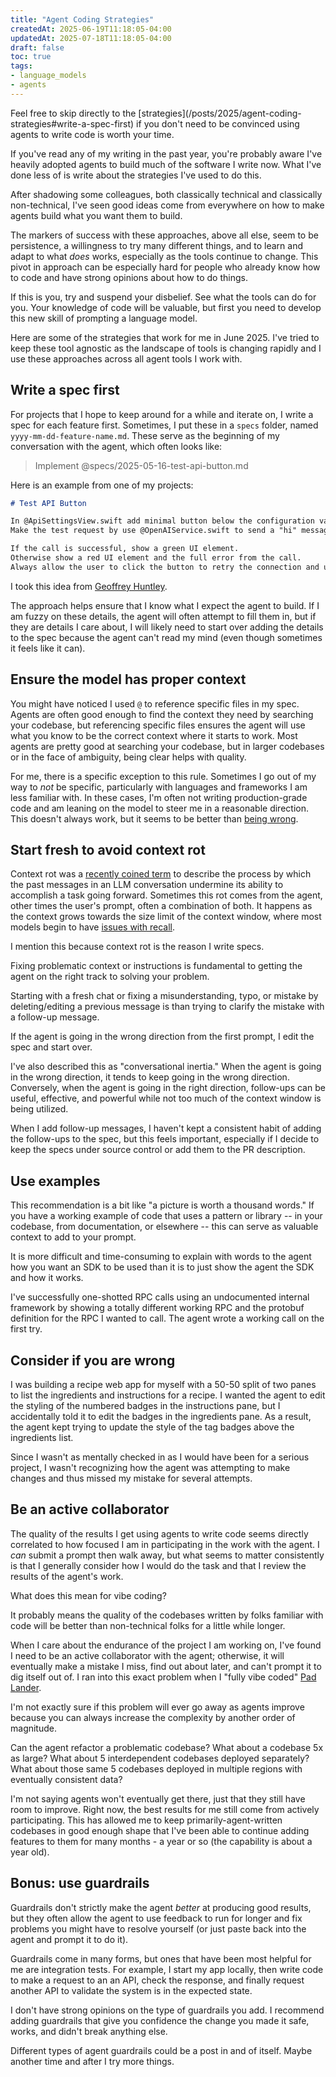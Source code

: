 ```yaml
---
title: "Agent Coding Strategies"
createdAt: 2025-06-19T11:18:05-04:00
updatedAt: 2025-07-18T11:18:05-04:00
draft: false
toc: true
tags:
- language_models
- agents
---
```



<Aside type="note">
Feel free to skip directly to the [strategies](/posts/2025/agent-coding-strategies#write-a-spec-first) if you don't need to be convinced using agents to write code is worth your time.
</Aside>

If you've read any of my writing in the past year, you're probably aware I've heavily adopted agents to build much of the software I write now.
What I've done less of is write about the strategies I've used to do this.

After shadowing some colleagues, both classically technical and classically non-technical, I've seen good ideas come from everywhere on how to make agents build what you want them to build.

The markers of success with these approaches, above all else, seem to be persistence, a willingness to try many different things, and to learn and adapt to what _does_ works, especially as the tools continue to change.
This pivot in approach can be especially hard for people who already know how to code and have strong opinions about how to do things.

If this is you, try and suspend your disbelief.
See what the tools can do for you.
Your knowledge of code will be valuable, but first you need to develop this new skill of prompting a language model.

Here are some of the strategies that work for me in June 2025.
I've tried to keep these tool agnostic as the landscape of tools is changing rapidly and I use these approaches across all agent tools I work with.

## Write a spec first

For projects that I hope to keep around for a while and iterate on, I write a spec for each feature first.
Sometimes, I put these in a `specs` folder, named `yyyy-mm-dd-feature-name.md`.
These serve as the beginning of my conversation with the agent, which often looks like:

> Implement @specs/2025-05-16-test-api-button.md

Here is an example from one of my projects:

```md {title="specs/2025-05-16-test-api-button.md"}
# Test API Button

In @ApiSettingsView.swift add minimal button below the configuration value input fields to make a test api request with the configured provider, model and API key in the @ApiSettingsView.swift
Make the test request by use @OpenAIService.swift to send a "hi" message to the model API.

If the call is successful, show a green UI element.
Otherwise show a red UI element and the full error from the call.
Always allow the user to click the button to retry the connection and update the UI to show the new result.
```
I took this idea from [Geoffrey Huntley](https://ghuntley.com/specs).

The approach helps ensure that I know what I expect the agent to build.
If I am fuzzy on these details, the agent will often attempt to fill them in, but if they are details I care about, I will likely need to start over adding the details to the spec because the agent can't read my mind (even though sometimes it feels like it can).

## Ensure the model has proper context

You might have noticed I used `@` to reference specific files in my spec.
Agents are often good enough to find the context they need by searching your codebase, but referencing specific files ensures the agent will use what you know to be the correct context where it starts to work.
Most agents are pretty good at searching your codebase, but in larger codebases or in the face of ambiguity, being clear helps with quality.

For me, there is a specific exception to this rule.
Sometimes I go out of my way to _not_ be specific, particularly with languages and frameworks I am less familiar with.
In these cases, I'm often not writing production-grade code and am leaning on the model to steer me in a reasonable direction.
This doesn't always work, but it seems to be better than [being wrong](#consider-if-you-are-wrong).

## Start fresh to avoid context rot

Context rot was a [recently coined term](https://news.ycombinator.com/item?id=44308711#44310054) to describe the process by which the past messages in an LLM conversation undermine its ability to accomplish a task going forward.
Sometimes this rot comes from the agent, other times the user's prompt, often a combination of both.
It happens as the context grows towards the size limit of the context window, where most models begin to have [issues with recall](https://fiction.live/stories/Fiction-liveBench-Feb-21-2025/oQdzQvKHw8JyXbN87).

I mention this because context rot is the reason I write specs.

Fixing problematic context or instructions is fundamental to getting the agent on the right track to solving your problem.

Starting with a fresh chat or fixing a misunderstanding, typo, or mistake by deleting/editing a previous message is <Sidenote anchor="always better" content="After noticing this phenomenon, I built a project called [Delta](https://github.com/danielcorin/delta) (like a river delta) to enable first-class conversation branching, where I can branch off any message in the conversation to continue in a new direction but also preserve the history of other branches if useful." /> than trying to clarify the mistake with a follow-up message.

If the agent is going in the wrong direction from the first prompt, I edit the spec and start over.

I've also described this as "conversational inertia." When the agent is going in the wrong direction, it tends to keep going in the wrong direction.
Conversely, when the agent is going in the right direction, follow-ups can be useful, effective, and powerful while not too much of the context window is being utilized.

When I add follow-up messages, I haven't kept a consistent habit of adding the follow-ups to the spec, but this feels important, especially if I decide to keep the specs under source control or add them to the PR description.

## Use examples

This recommendation is a bit like "a picture is worth a thousand words." If you have a working example of code that uses a pattern or library -- in your codebase, from documentation, or elsewhere -- this can serve as valuable context to add to your prompt.

It is more difficult and time-consuming to explain with words to the agent how you want an SDK to be used than it is to just show the agent the SDK and how it works.

I've successfully one-shotted RPC calls using an undocumented internal framework by showing a totally different working RPC and the protobuf definition for the RPC I wanted to call.
The agent wrote a working call on the first try.

## Consider if you are wrong

I was building a recipe web app for myself with a 50-50 split of two panes to list the ingredients and instructions for a recipe.
I wanted the agent to edit the styling of the numbered badges in the instructions pane, but I accidentally told it to edit the badges in the ingredients pane.
As a result, the agent kept trying to update the style of the tag badges above the ingredients list.

Since I wasn't as mentally checked in as I would have been for a serious project, I wasn't recognizing how the agent was attempting to make changes and thus missed my mistake for several attempts.

## Be an active collaborator

The quality of the results I get using agents to write code seems directly correlated to how focused I am in participating in the work with the agent.
I _can_ submit a prompt then walk away, but what seems to matter consistently is that I generally consider how I would do the task and that I review the results of the agent's work.

What does this mean for vibe coding?

It probably means the quality of the codebases written by folks familiar with code will be better than non-technical folks for a little while longer.

When I care about the endurance of the project I am working on, I've found I need to be an active collaborator with the agent; otherwise, it will eventually make a mistake I miss, find out about later, and can't prompt it to dig itself out of.
I ran into this exact problem when I "fully vibe coded" [Pad Lander](projects/pad-lander).

I'm not exactly sure if this problem will ever go away as agents improve because you can always increase the complexity by another order of magnitude.

Can the agent refactor a problematic codebase? What about a codebase 5x as large? What about 5 interdependent codebases deployed separately? What about those same 5 codebases deployed in multiple regions with eventually consistent data?

I'm not saying agents won't eventually get there, just that they still have room to improve.
Right now, the best results for me still come from actively participating.
This has allowed me to keep primarily-agent-written codebases in good enough shape that I've been able to continue adding features to them for many months - a year or so (the capability is about a year old).

## Bonus: use guardrails

Guardrails don't strictly make the agent _better_ at producing good results, but they often allow the agent to use feedback to run for longer and fix problems you might have to resolve yourself (or just paste back into the agent and prompt it to do it).

Guardrails come in many forms, but ones that have been most helpful for me are integration tests.
For example, I start my app locally, then write code to make a request to an an API, check the response, and finally request another API to validate the system is in the expected state.

I don't have strong opinions on the type of guardrails you add.
I recommend adding guardrails that give you confidence the change you made it safe, works, and didn't break anything else.

Different types of agent guardrails could be a post in and of itself.
Maybe another time and after I try more things.
